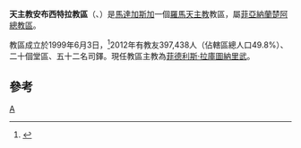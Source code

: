{{Infobox Roman Catholic diocese
|Roman Catholic Diocese of = 天主教安布西特拉教區
|Latin name of diocese = Dioecesis Ambositrensis

|image = 
|caption = 
|location =[[馬達加斯加|馬達加斯加]]
|territory =
|population = 397,438

|rite = 拉丁禮
|patron = 
|province = 菲亞納蘭楚阿
|established = 1999年
|cathedral =聖母無原罪主教座堂
|副主教座堂 =
|leadership = 主教
|website =
|教宗 = 
|metropolitan =
|ordinary = 菲德利斯·拉庫圖納里武
|coadjutor bishop =
|emeritus =
}}

'''天主教安布西特拉教區'''（{{lang-la|Dioecesis Ambositrensis}}、{{lang-fr|Diocèse d'Ambositra}}）是[[馬達加斯加|馬達加斯加]]一個[[羅馬天主教|羅馬天主教]]教區，屬[[天主教菲亞納蘭楚阿總教區|菲亞納蘭楚阿總教區]]。

教區成立於1999年6月3日，<ref>{{Cite web |url=http://www.vatican.va/holy_father/john_paul_ii/apost_constitutions/documents/hf_jp-ii_apc_19990603_ambositrana_lt.html |title=成立教區的宗座憲令 |access-date=2013-12-05 |archive-date=2014-05-17 |archive-url=https://web.archive.org/web/20140517002452/http://www.vatican.va/holy_father/john_paul_ii/apost_constitutions/documents/hf_jp-ii_apc_19990603_ambositrana_lt.html |dead-url=no }}</ref>2012年有教友397,438人（佔轄區總人口49.8%）、二十個堂區、五十二名司鐸。現任教區主教為[[菲德利斯·拉庫圖納里武|菲德利斯·拉庫圖納里武]]。

==參考==
{{reflist}}
[[Category:馬達加斯加天主教教區|A]]
{{馬達加斯加天主教教區}}